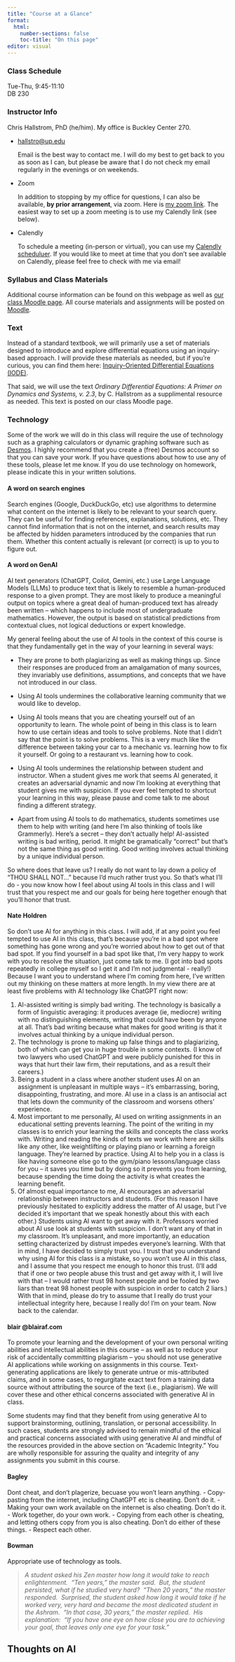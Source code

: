 ```yaml
---
title: "Course at a Glance"
format: 
  html:
    number-sections: false
    toc-title: "On this page"
editor: visual
---
```


### Class Schedule

Tue-Thu, 9:45-11:10 <br> DB 230

### Instructor Info

Chris Hallstrom, PhD (he/him). My office is Buckley Center 270.

-   [hallstro\@up.edu](mailto:hallstro@up.edu)

    Email is the best way to contact me. I will do my best to get back to you as soon as I can, but please be aware that I do not check my email regularly in the evenings or on weekends.

-   Zoom

    In addition to stopping by my office for questions, I can also be available, **by prior arrangement**, via zoom. Here is [my zoom link](https://uportland.zoom.us/j/4098263199). The easiest way to set up a zoom meeting is to use my Calendly link (see below).

-   Calendly

    To schedule a meeting (in-person or virtual), you can use my [Calendly scheduluer](https://calendly.com/hallstro). If you would like to meet at time that you don't see available on Calendly, please feel free to check with me via email!

### Syllabus and Class Materials

Additional course information can be found on this webpage as well as [our class Moodle page](https://learning.up.edu). All course materials and assignments will be posted on [Moodle](https://learning.up.edu).

### Text

Instead of a standard textbook, we will primarily use a set of materials designed to introduce and explore differential equations using an inquiry-based approach. I will provide these materials as needed, but if you're curious, you can find them here: [Inquiry-Oriented Differential Equations (IODE)](https://iode.sdsu.edu/).

That said, we will use the text *Ordinary Differential Equations: A Primer on Dynamics and Systems, v. 2.3*, by C. Hallstrom as a supplimental resource as needed. This text is posted on our class Moodle page.

### Technology

Some of the work we will do in this class will require the use of technology such as a graphing calculators or dynamic graphing software such as [Desmos](http:www.desmos.com). I highly recommend that you create a (free) Desmos account so that you can save your work. If you have questions about how to use any of these tools, please let me know. If you do use technology on homework, please indicate this in your written solutions.

#### A word on search engines
Search engines (Google, DuckDuckGo, etc) use algorithms to determine what content on the internet is likely to be relevant to your search query. They can be useful for finding references, explanations, solutions, etc.  They cannot find information that is not on the internet, and search results may be affected by hidden parameters introduced by the companies that run them.  Whether this content actually is relevant (or correct) is up to you to figure out. 

#### A word on GenAI
AI text generators (ChatGPT, Coilot, Gemini, etc.) use Large Language Models (LLMs) to produce text that is likely to resemble a human-produced response to a given prompt. They are most likely to produce a meaningful output on topics where a great deal of human-produced text has already been written -- which happens to include most of undergraduate mathematics. However, the output is based on statistical predictions from contextual clues, not logical deductions or expert knowledge.

My general feeling about the use of AI tools in the context of this course is that they fundamentally get in the way of your learning in several ways:

-   They are prone to both plagiarizing as well as making things up. Since their responses are produced from an amalgamation of many sources, they invariably use definitions, assumptions, and concepts that we have not introduced in our class.

-  Using AI tools undermines the collaborative learning community that we would like to develop.

-   Using AI tools means that you are cheating yourself out of an opportunity to learn. The whole point of being in this class is to learn how to use certain ideas and tools to solve problems.  Note that I didn't say that the point is to solve problems. This is a very much like the difference between taking your car to a mechanic vs. learning how to fix it yourself.  Or going to a restaurant vs. learning how to cook.

- Using AI tools undermines the relationship between student and instructor. When a student gives me work that seems AI generated, it creates an adversarial dynamic and now I'm looking at everything that student gives me with suspicion. If you ever feel tempted to shortcut your learning in this way, please pause and come talk to me about finding a different strategy.

- Apart from using AI tools to do mathematics, students sometimes use them to help with writing (and here I'm also thinking of tools like Grammerly).  Here's a secret – they don't actually help! AI-assisted writing is bad writing, period.  It might be gramatically "correct" but that's not the same thing as good writing.  Good writing involves actual thinking by a unique individual person.

So where does that leave us? I really do not want to lay down a policy of "THOU SHALL NOT..." because I'd much rather trust you. So that's what I'll do - you now know how I feel about using AI tools in this class and I will trust that you respect me and our goals for being here together enough that you'll honor that trust.



#### Nate Holdren

So don’t use AI for anything in this class. I will add, if at any point you feel tempted to use AI in this class, that’s because you’re in a bad spot where something has gone wrong and you’re worried about how to get out of that bad spot. If you find yourself in a bad spot like that, I’m very happy to work with you to resolve the situation, just come talk to me. (I got into bad spots repeatedly in college myself so I get it and I’m not judgmental - really!) Because I want you to understand where I’m coming from here, I’ve written out my thinking on these matters at more length. In my view there are at least five problems with AI technology like ChatGPT right now:

1.  AI-assisted writing is simply bad writing. The technology is basically a form of linguistic averaging: it produces average (ie, mediocre) writing with no distinguishing elements, writing that could have been by anyone at all. That’s bad writing because what makes for good writing is that it involves actual thinking by a unique individual person.
2.  The technology is prone to making up false things and to plagiarizing, both of which can get you in huge trouble in some contexts. (I know of two lawyers who used ChatGPT and were publicly punished for this in ways that hurt their law firm, their reputations, and as a result their careers.)
3.  Being a student in a class where another student uses AI on an assignment is unpleasant in multiple ways – it’s embarrassing, boring, disappointing, frustrating, and more. AI use in a class is an antisocial act that lets down the community of the classroom and worsens others’ experience.
4.  Most important to me personally, AI used on writing assignments in an educational setting prevents learning. The point of the writing in my classes is to enrich your learning the skills and concepts the class works with. Writing and reading the kinds of texts we work with here are skills like any other, like weightlifting or playing piano or learning a foreign language. They’re learned by practice. Using AI to help you in a class is like having someone else go to the gym/piano lessons/language class for you – it saves you time but by doing so it prevents you from learning, because spending the time doing the activity is what creates the learning benefit.
5.  Of almost equal importance to me, AI encourages an adversarial relationship between instructors and students. (For this reason I have previously hesitated to explicitly address the matter of AI usage, but I’ve decided it’s important that we speak honestly about this with each other.) Students using AI want to get away with it. Professors worried about AI use look at students with suspicion. I don’t want any of that in my classroom. It’s unpleasant, and more importantly, an education setting characterized by distrust impedes everyone’s learning. With that in mind, I have decided to simply trust you. I trust that you understand why using AI for this class is a mistake, so you won’t use AI in this class, and I assume that you respect me enough to honor this trust. (I’ll add that if one or two people abuse this trust and get away with it, I will live with that – I would rather trust 98 honest people and be fooled by two liars than treat 98 honest people with suspicion in order to catch 2 liars.) With that in mind, please do try to assume that I really do trust your intellectual integrity here, because I really do! I’m on your team. Now back to the calendar.

#### blair @blairaf.com

To promote your learning and the development of your own personal writing abilities and intellectual abilities in this course – as well as to reduce your risk of accidentally committing plagiarism – you should not use generative AI applications while working on assignments in this course. Text-generating applications are likely to generate untrue or mis-attributed claims, and in some cases, to regurgitate exact text from a training data source without attributing the source of the text (i.e., plagiarism). We will cover these and other ethical concerns associated with generative AI in class.

Some students may find that they benefit from using generative AI to support brainstorming, outlining, translation, or personal accessibility. In such cases, students are strongly advised to remain mindful of the ethical and practical concerns associated with using generative AI and mindful of the resources provided in the above section on "Academic Integrity." You are wholly responsible for assuring the quality and integrity of any assignments you submit in this course.

#### Bagley

Dont cheat, and don't plagerize, becuase you won't learn anything. - Copy-pasting from the internet, including ChatGPT etc is cheating. Don't do it. - Making your own work available on the internet is also cheating. Don't do it. - Work together, do your own work. - Copying from each other is cheating, and letting others copy from you is also cheating. Don't do either of these things. - Respect each other.

#### Bowman

Appropriate use of technology as tools.





> *A student asked his Zen master how long it would take to reach enlightenment.  “Ten years,” the master said.  But, the student persisted, what if he studied very hard?  “Then 20 years,” the master responded.  Surprised, the student asked how long it would take if he worked very, very hard and became the most dedicated student in the Ashram.  “In that case, 30 years,” the master replied.  His explanation:  “If you have one eye on how close you are to achieving your goal, that leaves only one eye for your task.”*

## Thoughts on AI


